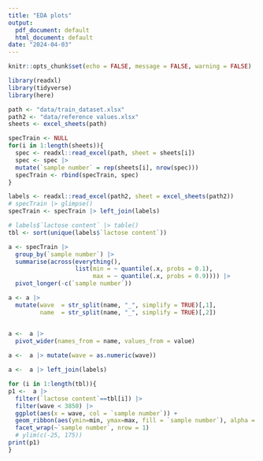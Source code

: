 ```yaml
---
title: "EDA plots"
output:
  pdf_document: default
  html_document: default
date: "2024-04-03"
---
```


```r
knitr::opts_chunk$set(echo = FALSE, message = FALSE, warning = FALSE)
```


```r
library(readxl)
library(tidyverse)
library(here)

path <- "data/train_dataset.xlsx"
path2 <- "data/reference values.xlsx"
sheets <- excel_sheets(path)

specTrain <- NULL
for(i in 1:length(sheets)){
  spec <- readxl::read_excel(path, sheet = sheets[i])
  spec <- spec |>
  mutate(`sample number` = rep(sheets[i], nrow(spec)))
  specTrain <- rbind(specTrain, spec)
}

labels <- readxl::read_excel(path2, sheet = excel_sheets(path2))
# specTrain |> glimpse()
specTrain <- specTrain |> left_join(labels)

# labels$`lactose content` |> table()
tbl <- sort(unique(labels$`lactose content`))
```

```r
a <- specTrain |>
  group_by(`sample number`) |> 
  summarise(across(everything(), 
                   list(min = ~ quantile(.x, probs = 0.1), 
                        max = ~ quantile(.x, probs = 0.9)))) |> 
  pivot_longer(-c(`sample number`))

a <- a |> 
  mutate(wave  = str_split(name, "_", simplify = TRUE)[,1], 
         name  = str_split(name, "_", simplify = TRUE)[,2])


a <-  a |>
  pivot_wider(names_from = name, values_from = value)
  
a <-  a |> mutate(wave = as.numeric(wave)) 

a <-  a |> left_join(labels)

```



```r
for (i in 1:length(tbl)){
p1 <-  a |> 
  filter(`lactose content`==tbl[i]) |>
  filter(wave < 3850) |>
  ggplot(aes(x = wave, col = `sample number`)) +
  geom_ribbon(aes(ymin=min, ymax=max, fill = `sample number`), alpha = 0.7) +
  facet_wrap(~`sample number`, nrow = 1) 
  # ylim(c(-25, 175))
print(p1)
}
```



